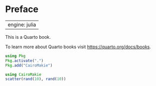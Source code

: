 # Preface {.unnumbered}

---
engine: julia
---

This is a Quarto book.

To learn more about Quarto books visit <https://quarto.org/docs/books>.

```julia
using Pkg
Pkg.activate(".")
Pkg.add("CairoMakie")

using CairoMakie
scatter(rand(10), rand(10))
```